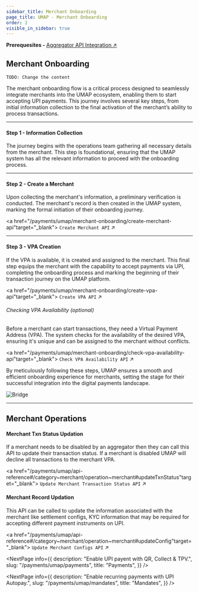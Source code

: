 ```yaml
---
sidebar_title: Merchant Onboarding
page_title: UMAP - Merchant Onboarding
order: 2
visible_in_sidebar: true
---
```



<Card padding="nano" shape="rounded" marginBottom="micro">
    <Text size="medium" marginBottom="none" paddingRight="medium"> 
        <strong>Prerequesites - </strong>
        <a href="/payments/umap/api-integration/aggregators" target="_blank">
            Aggregator API Integration ↗ 
        </a>
    </Text>
</Card>

## Merchant Onboarding

`TODO: Change the content`

The merchant onboarding flow is a critical process designed to seamlessly integrate merchants into the UMAP ecosystem, enabling them to start accepting UPI payments. This journey involves several key steps, from initial information collection to the final activation of the merchant’s ability to process transactions.

<hr class="primary" />

#### Step 1 - Information Collection
The journey begins with the operations team gathering all necessary details from the merchant. This step is foundational, ensuring that the UMAP system has all the relevant information to proceed with the onboarding process.

<hr class="primary" />

#### Step 2 - Create a Merchant
Upon collecting the merchant's information, a preliminary verification is conducted. The merchant's record is then created in the UMAP system, marking the formal initiation of their onboarding journey.

<a href="/payments/umap/merchant-onboarding/create-merchant-api"target="_blank">
<code>Create Merchant API</code> ↗
</a>

<hr class="primary" />

#### Step 3 - VPA Creation
If the VPA is available, it is created and assigned to the merchant. This final step equips the merchant with the capability to accept payments via UPI, completing the onboarding process and marking the beginning of their transaction journey on the UMAP platform.

<a href="/payments/umap/merchant-onboarding/create-vpa-api"target="_blank">
<code>Create VPA API</code> ↗
</a>

###### Checking VPA Availability (optional)
Before a merchant can start transactions, they need a Virtual Payment Address (VPA). The system checks for the availability of the desired VPA, ensuring it's unique and can be assigned to the merchant without conflicts.

<a href="/payments/umap/merchant-onboarding/check-vpa-availability-api"target="_blank">
<code>Check VPA Availability API</code> ↗
</a>

By meticulously following these steps, UMAP ensures a smooth and efficient onboarding experience for merchants, setting the stage for their successful integration into the digital payments landscape.

<img
  src="https://storage.googleapis.com/strapi-assets/latest/merchant-onboarding/merchant-onboarding.png"
  alt="Bridge"
/>

<hr class="primary" />

## Merchant Operations

#### Merchant Txn Status Updation
If a merchant needs to be disabled by an aggregator then they can call this API to update their transaction status. If a merchant is disabled UMAP will decline all transactions to the merchant VPA. 

<a href="/payments/umap/api-reference#/category~merchant/operation~merchant#updateTxnStatus"target="_blank">
<code>Update Merchant Transaction Status API</code> ↗
</a>

####  Merchant Record Updation
This API can be called to update the information associated with the merchant like settlement configs, KYC information that may be required for accepting different payment instruments on UPI.

<a href="/payments/umap/api-reference#/category~merchant/operation~merchant#updateConfig"target="_blank">
<code>Update Merchant Configs API</code> ↗
</a>

<NextPage
    info={{
        description:
            "Enable UPI payent with QR, Collect & TPV.",
        slug: "/payments/umap/payments",
        title: "Payments",
    }}
/>

<NextPage
    info={{
        description:
            "Enable recurring payments with UPI Autopay.",
        slug: "/payments/umap/mandates",
        title: "Mandates",
    }}
/>